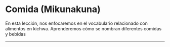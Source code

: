 
# Comida (Mikunakuna)
En esta lección, nos enfocaremos en el vocabulario relacionado con alimentos en kichwa.
Aprenderemos cómo se nombran diferentes comidas y bebidas

<ImageFlipContainer lecture="food"/>

<hr />
<Quiz lecture="food" />

